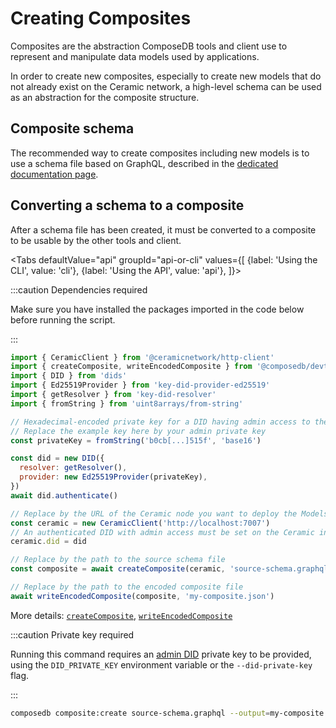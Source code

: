 
# Creating Composites

Composites are the abstraction ComposeDB tools and client use to represent and manipulate data models used by applications.

In order to create new composites, especially to create new models that do not already exist on the Ceramic network, a high-level schema can be used as an abstraction for the composite structure.

## Composite schema

The recommended way to create composites including new models is to use a schema file based on GraphQL, described in the [dedicated documentation page](./schema.md).

## Converting a schema to a composite

After a schema file has been created, it must be converted to a composite to be usable by the other tools and client.

<Tabs
  defaultValue="api"
  groupId="api-or-cli"
  values={[
    {label: 'Using the CLI', value: 'cli'},
    {label: 'Using the API', value: 'api'},
  ]}>
  <TabItem value="api">

:::caution Dependencies required

Make sure you have installed the packages imported in the code below before running the script.

:::

```js
import { CeramicClient } from '@ceramicnetwork/http-client'
import { createComposite, writeEncodedComposite } from '@composedb/devtools-node'
import { DID } from 'dids'
import { Ed25519Provider } from 'key-did-provider-ed25519'
import { getResolver } from 'key-did-resolver'
import { fromString } from 'uint8arrays/from-string'

// Hexadecimal-encoded private key for a DID having admin access to the target Ceramic node
// Replace the example key here by your admin private key
const privateKey = fromString('b0cb[...]515f', 'base16')

const did = new DID({
  resolver: getResolver(),
  provider: new Ed25519Provider(privateKey),
})
await did.authenticate()

// Replace by the URL of the Ceramic node you want to deploy the Models to
const ceramic = new CeramicClient('http://localhost:7007')
// An authenticated DID with admin access must be set on the Ceramic instance
ceramic.did = did

// Replace by the path to the source schema file
const composite = await createComposite(ceramic, 'source-schema.graphql')

// Replace by the path to the encoded composite file
await writeEncodedComposite(composite, 'my-composite.json')
```

More details: [`createComposite`](../../api/modules/devtools_node.md#createcomposite), [`writeEncodedComposite`](../../api/modules/devtools_node.md#writeencodedcomposite)

  </TabItem>
  <TabItem value="cli">

:::caution Private key required

Running this command requires an [admin DID](../.././set-up-your-environment#generate-your-account) private key to be
provided, using the `DID_PRIVATE_KEY` environment variable or the `--did-private-key` flag.

:::

```sh
composedb composite:create source-schema.graphql --output=my-composite.json
```

  </TabItem>
</Tabs>
